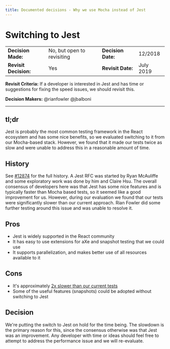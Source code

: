 ```yaml
---
title: Documented decisions - Why we use Mocha instead of Jest
---
```


# Switching to Jest

| | | | |
| --- | --- | --- | --- |
|**Decision Made:**|No, but open to revisiting| **Decision Date:** | 12/2018 |
|**Revisit Decision:**| Yes | **Revisit Date:** | July 2019 |

**Revisit Criteria:** If a developer is interested in Jest and has time or suggestions for fixing the speed issues, we should revisit this.

**Decision Makers:** @rianfowler @jbalboni


---

## tl;dr
Jest is probably the most common testing framework in the React ecosystem and has some nice benefits, so we evaluated switching to it from our Mocha-based stack. However, we found that it made our tests twice as slow and were unable to address this in a reasonable amount of time.

## History

See [#12874](https://github.com/department-of-veterans-affairs/vets.gov-team/issues/12874) for the full history. A Jest RFC was started by Ryan McAuliffe and some exploratory work was done by him and Claire Hsu. The overall consensus of developers here was that Jest has some nice features and is typically faster than Mocha based tests, so it seemed like a good improvement for us. However, during our evaluation we found that our tests were significantly slower than our current approach. Rian Fowler did some further testing around this issue and was unable to resolve it.

## Pros
- Jest is widely supported in the React community
- It has easy to use extensions for aXe and snapshot testing that we could use
- It supports parallelization, and makes better use of all resources available to it

## Cons
- It's approximately [2x slower than our current tests](https://github.com/department-of-veterans-affairs/vets.gov-team/issues/12874#issuecomment-448280502)
- Some of the useful features (snapshots) could be adopted without switching to Jest

## Decision
We're putting the switch to Jest on hold for the time being. The slowdown is the primary reason for this, since the consensus otherwise was that Jest was an improvement. Any developer with time or ideas should feel free to attempt to address the performance issue and we will re-evaluate.
